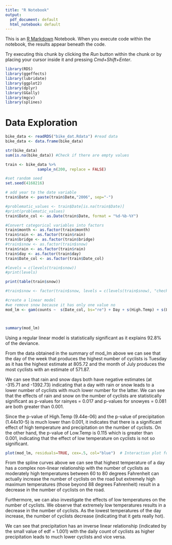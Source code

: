 ```yaml
---
title: "R Notebook"
output:
  pdf_document: default
  html_notebook: default
---
```


This is an [R Markdown](http://rmarkdown.rstudio.com) Notebook. When you execute code within the notebook, the results appear beneath the code. 

Try executing this chunk by clicking the *Run* button within the chunk or by placing your cursor inside it and pressing *Cmd+Shift+Enter*. 

```r
library(RDS)
library(ggeffects)
library(lubridate)
library(ggplot2)
library(dplyr)
library(GGally)
library(mgcv)
library(splines)
```
# Data Exploration 

```r
bike_data <- readRDS("bike_dat.Rdata") #read data 
bike_data <- data.frame(bike_data)
```


```r
str(bike_data)
sum(is.na(bike_data)) #Check if there are empty values

train <- bike_data %>% 
              sample_n(200, replace = FALSE)

```


```r

#set random seed 
set.seed(4168216)

# add year to the date variable 
train$Date <- paste(train$Date,"2006", sep="-")
```


```r

#problematic_values <- train$Date[is.na(train$Date)]
#print(problematic_values)
train$Date_col <- as.Date(train$Date, format = "%d-%b-%Y")

```


```r
#Convert categorical variables into factors 
train$month <- as.factor(train$month)
train$rain <- as.factor(train$rain)
train$bridge <- as.factor(train$bridge)
#train$snow <- as.factor(train$snow)
train$rain <- as.factor(train$rain)
train$day <- as.factor(train$day)
train$Date_col <- as.factor(train$Date_col)

#levels = c(levels(train$snow))
#print(levels)

print(table(train$snow))
```


```r
#train$snow <- factor(train$snow, levels = c(levels(train$snow), "check"))

#create a linear model 
#we remove snow because it has only one value no
mod_lm <- gam(counts ~  s(Date_col, bs="re") + Day + s(High.Temp) + s(Low.Temp) + rain + snow + bridge + s(prec) + month, data = train, method = "REML")



summary(mod_lm)

```
Using a regular linear model is statistically significant as it explains 92.8% of the deviance. 

From the data obtained in the summary of mod_lm above we can see that the day of the week that produces the highest number of cyclists is Tuesday as it has the highest estimate at 805.72 and the month of July produces the most cyclists with an estimate of 571.87.

We can see that rain and snow days both have negative estimates (at -315.71 and -1392.73) indicating that a day with rain or snow leads to a lower number of cyclists with much lower number for the latter. We can see that the effects of rain and snow on the number of cyclists are statistically significant as p-values for rainyes = 0.017 and p-values for snowyes = 0.081 are both greater than 0.001.

Since the p-value of High.Temp (9.44e-06) and the p-value of precipitation (1.44x10-5) is much lower than 0.001, it indicates that there is a significant effect of high temperature and precipitation on the number of cyclists. On the other hand, the p-value of Low.Temp is 0.115 which is greater than 0.001, indicating that the effect of low temperature on cyclists is not so significant. 

```r
plot(mod_lm, residuals=TRUE, cex=.5, col="blue")  # Interaction plot for var1 and var2
```
From the spline curves above we can see that highest temperature of a day has a complex non-linear relationship with the number of cyclists as moderately high temperatures between 60 to 80 degrees Fahrenheit can actually increase the number of cyclists on the road but extremely high maximum temperatures (those beyond 88 degrees Fahrenheit) result in a decrease in the number of cyclists on the road.

Furthermore, we can also investigate the effects of low temperatures on the number of cyclists. We observe that extremely low temperatures results in a decrease in the number of cyclists. As the lowest temperatures of the day increase, the number of cyclists decrease (indicating that it gets really hot).

We can see that precipitation has an inverse linear relationship (indicated by the small value of edf = 1.001) with the daily count of cyclists as higher precipitation leads to much lower cyclists and vice versa.
 

